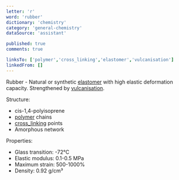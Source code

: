 ```yaml
---
letter: 'r'
word: 'rubber'
dictionary: 'chemistry'
category: 'general-chemistry'
dataSource: 'assistant'

published: true
comments: true

linksTo: ['polymer','cross_linking','elastomer','vulcanisation']
linkedFrom: []
---
```


<a id="rubber">Rubber</a> - Natural or synthetic [elastomer](#elastomer) with high elastic deformation capacity. Strengthened by [vulcanisation](#vulcanisation).

Structure:
- cis-1,4-polyisoprene
- [polymer](#polymer) chains
- [cross_linking](#cross_linking) points
- Amorphous network

Properties:
- Glass transition: -72°C
- Elastic modulus: 0.1-0.5 MPa
- Maximum strain: 500-1000%
- Density: 0.92 g/cm³
